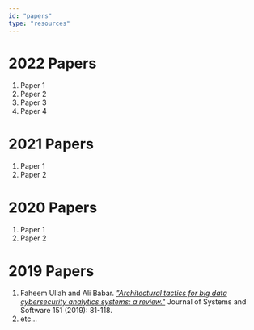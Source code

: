```yaml
---
id: "papers"
type: "resources"
---
```


# 2022 Papers

1. Paper 1
2. Paper 2
3. Paper 3
4. Paper 4

# 2021 Papers

1. Paper 1
2. Paper 2

# 2020 Papers

1. Paper 1
2. Paper 2

# 2019 Papers

1. Faheem Ullah and Ali Babar. _["Architectural tactics for big data cybersecurity analytics systems: a review."](http://link-to-paper)_ Journal of Systems and Software 151 (2019): 81-118.
2. etc...